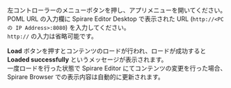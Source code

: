 左コントローラーのメニューボタンを押し、アプリメニューを開いてください。  
POML URL の入力欄に Spirare Editor Desktop で表示された URL (`http://<PC の IP Address>:8080`) を入力してください。  
`http://` の入力は省略可能です。  

**Load** ボタンを押すとコンテンツのロードが行われ、ロードが成功すると **Loaded successfully** というメッセージが表示されます。  
一度ロードを行った状態で Spirare Editor にてコンテンツの変更を行った場合、Spirare Browser での表示内容は自動的に更新されます。